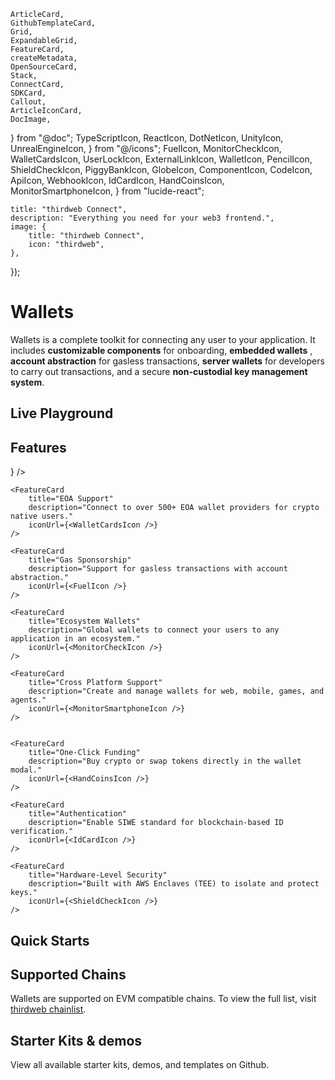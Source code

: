 	ArticleCard,
	GithubTemplateCard,
	Grid,
	ExpandableGrid,
	FeatureCard,
	createMetadata,
	OpenSourceCard,
	Stack,
	ConnectCard,
	SDKCard,
	Callout,
	ArticleIconCard,
	DocImage,
} from "@doc";
	TypeScriptIcon,
	ReactIcon,
	DotNetIcon,
	UnityIcon,
	UnrealEngineIcon,
} from "@/icons";
	FuelIcon,
	MonitorCheckIcon,
	WalletCardsIcon,
	UserLockIcon,
	ExternalLinkIcon,
	WalletIcon,
	PencilIcon,
	ShieldCheckIcon,
	PiggyBankIcon,
	GlobeIcon,
	ComponentIcon,
	CodeIcon,
	ApiIcon,
	WebhookIcon,
	IdCardIcon,
	HandCoinsIcon,
	MonitorSmartphoneIcon,
} from "lucide-react";

	title: "thirdweb Connect",
	description: "Everything you need for your web3 frontend.",
	image: {
		title: "thirdweb Connect",
		icon: "thirdweb",
	},
});

# Wallets

Wallets is a complete toolkit for connecting any user to your application. It includes **customizable components** for onboarding, **embedded wallets** , **account abstraction**
for gasless transactions, **server wallets** for developers to carry out transactions, and a secure **non-custodial key management system**.

## Live Playground

<Stack>

<ArticleIconCard
	title="Try Wallets"
	icon={ExternalLinkIcon}
	href="https://playground.thirdweb.com"
	description="Try out the wallet components live in the interactive playground"
/>

</Stack>

## Features

<div
	className="my-4 grid gap-2 md:grid-cols-2 lg:grid-cols-2"
>
	<FeatureCard
		title="Non-Custodial Wallets"
		description="Secure non-custodial wallets only accessible by the owner."
		iconUrl={<UserLockIcon />}
	/>

    <FeatureCard
    	title="EOA Support"
    	description="Connect to over 500+ EOA wallet providers for crypto native users."
    	iconUrl={<WalletCardsIcon />}
    />

    <FeatureCard
    	title="Gas Sponsorship"
    	description="Support for gasless transactions with account abstraction."
    	iconUrl={<FuelIcon />}
    />

    <FeatureCard
    	title="Ecosystem Wallets"
    	description="Global wallets to connect your users to any application in an ecosystem."
    	iconUrl={<MonitorCheckIcon />}
    />

    <FeatureCard
    	title="Cross Platform Support"
    	description="Create and manage wallets for web, mobile, games, and agents."
    	iconUrl={<MonitorSmartphoneIcon />}
    />


    <FeatureCard
    	title="One-Click Funding"
    	description="Buy crypto or swap tokens directly in the wallet modal."
    	iconUrl={<HandCoinsIcon />}
    />

    <FeatureCard
    	title="Authentication"
    	description="Enable SIWE standard for blockchain-based ID verification."
    	iconUrl={<IdCardIcon />}
    />

    <FeatureCard
    	title="Hardware-Level Security"
    	description="Built with AWS Enclaves (TEE) to isolate and protect keys."
    	iconUrl={<ShieldCheckIcon />}
    />

</div>

## Quick Starts

<Grid>
	<SDKCard
		title="TypeScript"
		href="/typescript/v5/getting-started"
		icon={TypeScriptIcon}
	/>
	<SDKCard title="React" href="/react/v5/getting-started" icon={ReactIcon} />
	<SDKCard
		title="React Native"
		href="/react-native/v5/getting-started"
		icon={ReactIcon}
	/>
	<SDKCard title="DotNet" href="/dotnet/getting-started" icon={DotNetIcon} />
	<SDKCard title="Unity" href="/unity/v5/getting-started" icon={UnityIcon} />
	<SDKCard
		title="Unreal Engine"
		href="/unreal-engine/getting-started"
		icon={UnrealEngineIcon}
	/>
</Grid>

## Supported Chains

Wallets are supported on EVM compatible chains. To view the full list, visit [thirdweb chainlist](https://thirdweb.com/chainlist?service=connect-sdk).

<DocImage src={SupportedChains} />

## Starter Kits & demos

View all available starter kits, demos, and templates on Github.

<GithubTemplateCard
	title="View all templates"
	href="https://github.com/thirdweb-example"
/>
